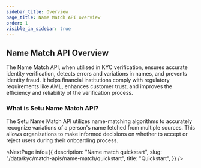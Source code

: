 ```yaml
---
sidebar_title: Overview
page_title: Name Match API overview
order: 1
visible_in_sidebar: true
---
```


## Name Match API Overview

The Name Match API, when utilised in KYC verification, ensures accurate identity verification, detects errors and variations in names, and prevents identity fraud.
It helps financial institutions comply with regulatory requirements like AML, enhances customer trust, and improves the efficiency and reliability of the verification process.

### What is Setu Name Match API?

The Setu Name Match API utilizes name-matching algorithms to accurately recognize variations of a person's name fetched from multiple sources.
This allows organizations to make informed decisions on whether to accept or reject users during their onboarding process.

<NextPage
  info={{
    description: "Name match quickstart",
    slug: "/data/kyc/match-apis/name-match/quickstart",
    title: "Quickstart",
  }}
/>

<WasPageHelpful />
